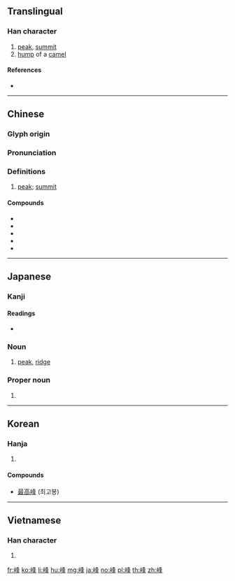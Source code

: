 {{character info/new}}
{{also|峯}}
==Translingual==

===Han character===
{{Han char|rn=46|rad=山|as=07|sn=10|four=27754|canj=UHEJ|ids=⿰山夆}}

# [[peak]], [[summit]]
# [[hump]] of a [[camel]]

====References====
* {{Han ref|kx=0311.310|dkj=08094|dj=0612.010|hdz=10775.180|uh=5CF0|ud=23792|bh=AE70|bd=44656}}

----

==Chinese==
{{zh-forms|t2=峯}}

===Glyph origin===
{{Han etym}}

===Pronunciation===
{{zh-pron
|m=fēng
|c=fung1
|h=pfs=fûng
|md=
|mn=hong
|w=
|mc=
|oc=y
|cat=n
}}

===Definitions===
{{zh-hanzi}}

# [[peak]]; [[summit]]

====Compounds====
* {{zh-l|峰巒}}
* {{zh-l|高峰}}
* {{zh-l|山峰}}
* {{zh-l|駝峰}}
* {{zh-l|珠穆朗瑪峰|Mount Everest}}

----

==Japanese==

===Kanji===
{{ja-kanji|grade=c|rs=山07}}

====Readings====
* {{ja-readings|goon=[[ふ]] (fu)|kanon=[[ほう]] (hō)|kanyoon=[[ぶ]] (bu)|kun=[[みね]] (mine)}}

{{ja-kanjitab|みね|yomi=k}}

===Noun===
{{ja-noun|みね}}

# [[peak]], [[ridge]]

===Proper noun===
{{ja-pos|proper|みね}}

# {{surname|lang=ja|sort=みね}}

----

==Korean==

===Hanja===
{{ko-hanja|hangeul=봉|rv=bong|mr=pong}}

# {{defn|lang=ko|sort=山07}}

====Compounds====
* [[最高峰]] (최고봉)

----

==Vietnamese==

===Han character===
{{vi-hantu|[[phong]]|rs=山07}}

# {{defn|lang=vi|sort=山07}}

[[fr:峰]]
[[ko:峰]]
[[li:峰]]
[[hu:峰]]
[[mg:峰]]
[[ja:峰]]
[[no:峰]]
[[pl:峰]]
[[th:峰]]
[[zh:峰]]